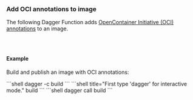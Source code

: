 ### Add OCI annotations to image

The following Dagger Function adds [OpenContainer Initiative (OCI) annotations](https://github.com/opencontainers/image-spec/blob/main/annotations.md) to an image.

<Tabs groupId="language" queryString="sdk">
<TabItem value="go" label="Go">

```go file=../../../cookbook/snippets/builds/oci-annotations/go/main.go
```

</TabItem>
<TabItem value="python" label="Python">

```python file=../../../cookbook/snippets/builds/oci-annotations/python/main.py
```

</TabItem>
<TabItem value="typescript" label="TypeScript">

```typescript file=../../../cookbook/snippets/builds/oci-annotations/typescript/index.ts
```

</TabItem>
</Tabs>

#### Example

Build and publish an image with OCI annotations:

<Tabs groupId="shell">
<TabItem value="System shell">
```shell
dagger -c build
```
</TabItem>
<TabItem value="Dagger Shell">
```shell title="First type 'dagger' for interactive mode."
build
```
</TabItem>
<TabItem value="Dagger CLI">
```shell
dagger call build
```
</TabItem>
</Tabs>
